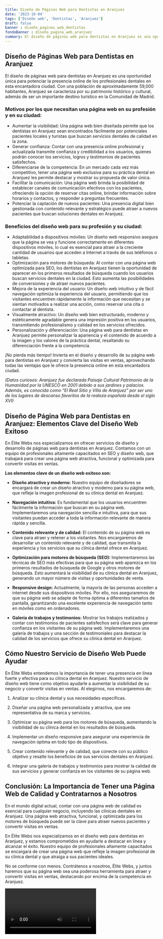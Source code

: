 ```yaml
---
title: Diseño de Páginas Web para Dentistas en Aranjuez
date: '2023-10-04'
tags: ['Diseño web', 'Dentistas', 'Aranjuez']
draft: false
banner : diseño_paginas_web_dentistas
fondoBanner : diseño_pagina_web_aranjuez
summary: El diseño de páginas web para dentistas en Aranjuez es una oportunidad única para potenciar la presencia online de los profesionales dentales en esta encantadora ciudad. Con una población de aproximadamente 59,000 habitantes, Aranjuez se caracteriza por su patrimonio histórico y cultural, además de ser un importante destino turístico en la Comunidad de Madrid.
---
```


## Diseño de Páginas Web para Dentistas en Aranjuez

El diseño de páginas web para dentistas en Aranjuez es una oportunidad única para potenciar la presencia online de los profesionales dentales en esta encantadora ciudad. Con una población de aproximadamente 59,000 habitantes, Aranjuez se caracteriza por su patrimonio histórico y cultural, además de ser un importante destino turístico en la Comunidad de Madrid.

### Motivos por los que necesitan una página web en su profesión y en su ciudad:
- Aumentar la visibilidad: Una página web bien diseñada permite que los dentistas en Aranjuez sean encontrados fácilmente por potenciales pacientes locales y turistas que buscan servicios dentales de calidad en la zona.
- Generar confianza: Contar con una presencia online profesional y actualizada transmite confianza y credibilidad a los usuarios, quienes podrán conocer los servicios, logros y testimonios de pacientes satisfechos.
- Diferenciarse de la competencia: En un mercado cada vez más competitivo, tener una página web exclusiva para su práctica dental en Aranjuez les permite destacar y mostrar su propuesta de valor única.
- Facilitar la comunicación: Una página web brinda la posibilidad de establecer canales de comunicación efectivos con los pacientes, ofreciendo la opción de reservar citas online, brindar información sobre horarios y contactos, y responder a preguntas frecuentes.
- Potenciar la captación de nuevos pacientes: Una presencia digital bien gestionada con contenido relevante y estratégico puede atraer a nuevos pacientes que buscan soluciones dentales en Aranjuez.

### Beneficios del diseño web para su profesión y su ciudad:
- Adaptabilidad a dispositivos móviles: Un diseño web responsivo asegura que la página se vea y funcione correctamente en diferentes dispositivos móviles, lo cual es esencial para atraer a la creciente cantidad de usuarios que acceden a Internet a través de sus teléfonos o tabletas.
- Optimización para motores de búsqueda: Al contar con una página web optimizada para SEO, los dentistas en Aranjuez tienen la oportunidad de aparecer en los primeros resultados de búsqueda cuando los usuarios buscan servicios dentales en la ciudad. Esto aumenta las posibilidades de conversiones y de atraer nuevos pacientes.
- Mejora de la experiencia del usuario: Un diseño web intuitivo y de fácil navegación optimiza la experiencia del usuario, permitiendo que los visitantes encuentren rápidamente la información que necesitan y se sientan motivados a realizar una acción, como reservar una cita o contactar al dentista.
- Visualmente atractivo: Un diseño web bien estructurado, moderno y estéticamente agradable genera una impresión positiva en los usuarios, transmitiendo profesionalismo y calidad en los servicios ofrecidos.
- Personalización y diferenciación: Una página web para dentistas en Aranjuez permite personalizar la apariencia y el contenido de acuerdo a la imagen y los valores de la práctica dental, resaltando su diferenciación frente a la competencia.

¡No pierda más tiempo! Invierta en el diseño y desarrollo de su página web para dentistas en Aranjuez y convierta las visitas en ventas, aprovechando todas las ventajas que le ofrece la presencia online en esta encantadora ciudad.

*(Datos curiosos: Aranjuez fue declarada Paisaje Cultural Patrimonio de la Humanidad por la UNESCO en 2001 debido a sus jardines y palacios. Además, es conocida como "El Real Sitio y Villa de Aranjuez" por ser uno de los lugares de descanso favoritos de la realeza española desde el siglo XVI)*

<GifSeo />

<Cta />

## Diseño de Página Web para Dentistas en Aranjuez: Elementos Clave del Diseño Web Exitoso

En Élite Webs nos especializamos en ofrecer servicios de diseño y desarrollo de páginas web para dentistas en Aranjuez. Contamos con un equipo de profesionales altamente capacitados en SEO y diseño web, que trabajará para crear una página web atractiva, funcional y optimizada para convertir visitas en ventas.

**Los elementos clave de un diseño web exitoso son:**

- **Diseño atractivo y moderno:** Nuestro equipo de diseñadores se encargará de crear un diseño atractivo y moderno para su página web, que refleje la imagen profesional de su clínica dental en Aranjuez.

- **Navegación intuitiva:** Es fundamental que los usuarios encuentren fácilmente la información que buscan en su página web. Implementaremos una navegación sencilla e intuitiva, para que sus visitantes puedan acceder a toda la información relevante de manera rápida y sencilla.

- **Contenido relevante y de calidad:** El contenido de su página web es clave para atraer y retener a los visitantes. Nos encargaremos de desarrollar un contenido relevante y de calidad, que transmita la experiencia y los servicios que su clínica dental ofrece en Aranjuez.

- **Optimización para motores de búsqueda (SEO):** Implementaremos las técnicas de SEO más efectivas para que su página web aparezca en los primeros resultados de búsqueda de Google y otros motores de búsqueda. Esto aumentará la visibilidad de su clínica dental en Aranjuez, generando un mayor número de visitas y oportunidades de venta.

- **Responsive design:** Actualmente, la mayoría de las personas acceden a internet desde sus dispositivos móviles. Por ello, nos aseguraremos de que su página web se adapte de forma óptima a diferentes tamaños de pantalla, garantizando una excelente experiencia de navegación tanto en móviles como en ordenadores.

- **Galería de trabajos y testimonios:** Mostrar los trabajos realizados y contar con testimonios de pacientes satisfechos será clave para generar confianza en los visitantes de su página web. Implementaremos una galería de trabajos y una sección de testimoniales para destacar la calidad de los servicios que ofrece su clínica dental en Aranjuez.

## Cómo Nuestro Servicio de Diseño Web Puede Ayudar

En Élite Webs entendemos la importancia de tener una presencia en línea fuerte y efectiva para su clínica dental en Aranjuez. Nuestro servicio de diseño web tiene como objetivo ayudarle a aumentar la visibilidad de su negocio y convertir visitas en ventas. Al elegirnos, nos encargaremos de:

1. Analizar su clínica dental y sus necesidades específicas.

2. Diseñar una página web personalizada y atractiva, que sea representativa de su marca y servicios.

3. Optimizar su página web para los motores de búsqueda, aumentando la visibilidad de su clínica dental en los resultados de búsqueda.

4. Implementar un diseño responsive para asegurar una experiencia de navegación óptima en todo tipo de dispositivos.

5. Crear contenido relevante y de calidad, que conecte con su público objetivo y resalte los beneficios de sus servicios dentales en Aranjuez.

6. Integrar una galería de trabajos y testimonios para mostrar la calidad de sus servicios y generar confianza en los visitantes de su página web.

## Conclusión: La Importancia de Tener una Página Web de Calidad y Contratarnos a Nosotros

En el mundo digital actual, contar con una página web de calidad es esencial para cualquier negocio, incluyendo las clínicas dentales en Aranjuez. Una página web atractiva, funcional, y optimizada para los motores de búsqueda puede ser la clave para atraer nuevos pacientes y convertir visitas en ventas.

En Élite Webs nos especializamos en el diseño web para dentistas en Aranjuez, y estamos comprometidos en ayudarle a destacar en línea y alcanzar el éxito. Nuestro equipo de profesionales altamente capacitados se encargará de crear una página web que refleje la imagen profesional de su clínica dental y que atraiga a sus pacientes ideales.

No se conforme con menos. Contrátenos a nosotros, Élite Webs, y juntos haremos que su página web sea una poderosa herramienta para atraer y convertir visitas en ventas, destacando por encima de la competencia en Aranjuez.

<Video />

<CtaBot job='Dentistas' city='Aranjuez'/>

<Gmaps query='Aranjuez+españa+maps' />